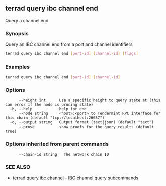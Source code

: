 ## terrad query ibc channel end

Query a channel end

### Synopsis

Query an IBC channel end from a port and channel identifiers

```sh Terrad
terrad query ibc channel end [port-id] [channel-id] [flags]
```

### Examples

```sh Terrad
terrad query ibc channel end [port-id] [channel-id]
```

### Options

```
      --height int      Use a specific height to query state at (this can error if the node is pruning state)
  -h, --help            help for end
      --node string     <host>:<port> to Tendermint RPC interface for this chain (default "tcp://localhost:26657")
  -o, --output string   Output format (text|json) (default "text")
      --prove           show proofs for the query results (default true)
```

### Options inherited from parent commands

```
      --chain-id string   The network chain ID
```

### SEE ALSO

* [terrad query ibc channel](terrad_query_ibc_channel.md)	 - IBC channel query subcommands


